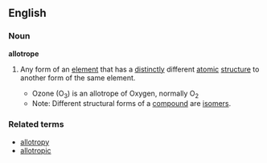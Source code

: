 ==English==
===Noun===
'''allotrope'''
#{{chemistry}} Any form of an [[element]] that has a [[distinct]]ly different [[atomic]] [[structure]] to another form of the same element.
#* Ozone (O<sub>3</sub>) is an allotrope of Oxygen, normally O<sub>2</sub>
#*Note: Different structural forms of a [[compound]] are [[isomer]]s.
===Related terms===
*[[allotropy]]
*[[allotropic]]